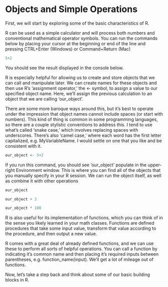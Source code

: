 # Objects and Simple Operations

First, we will start by exploring some of the basic characteristics of R.

R can be used as a simple calculator and will process both numbers and conventional mathematical operator symbols. You can run the commands below by placing your cursor at the beginning or end of the line and pressing CTRL+Enter (Windows) or Command+Return (Mac)

```r
5+2
```

You should see the result displayed in the console below.

R is especially helpful for allowing us to create and store objects that we can call and manipulate later. We can create names for these objects and then use R's 'assignment operator,' the \<- symbol, to assign a value to our specified object name. Here, we'll assign the previous calculation to an object that we are calling 'our_object'.

There are some more baroque ways around this, but it's best to operate under the impression that object names cannot include spaces (or start with numbers). This kind of thing is common in some programming languages, so there are a couple stylistic conventions to address this. I tend to use what's called 'snake case,' which involves replacing spaces with underscores. There's also 'camel case,' where each word has the first letter capitalized, e.g. MyVariableName. I would settle on one that you like and be consistent with it.

```r
our_object <- 5+2
```

If you run this command, you should see 'our_object' populate in the upper-right Environment window. This is where you can find all of the objects that you manually specify in your R session. We can run the object itself, as well as combine it with other operations

```r
our_object

our_object + 3

our_object * 100
```

R is also useful for its implementation of functions, which you can think of in the sense you likely learned in your math classes. Functions are defined procedures that take some input value, transform that value according to the procedure, and then output a new value.

R comes with a great deal of already defined functions, and we can use these to perform all sorts of helpful operations. You can call a function by indicating it's common name and then placing it's required inputs between parentheses, e.g. function_name(input). We'll get a lot of mileage out of functions.

Now, let's take a step back and think about some of our basic building blocks in R.
